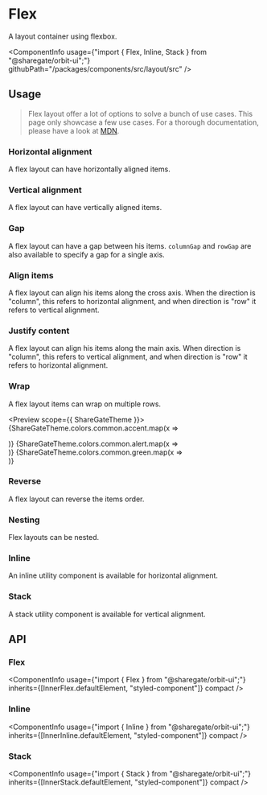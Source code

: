 
<Meta
    title="Components/Flex"
    id="flex"
/>

# Flex

<Tagline>A layout container using flexbox.</Tagline>

<ComponentInfo
    usage={"import { Flex, Inline, Stack } from \"@sharegate/orbit-ui\";"}
    githubPath="/packages/components/src/layout/src"
/>

## Usage

> Flex layout offer a lot of options to solve a bunch of use cases. This page only showcase a few use cases. For a thorough documentation, please have a look at [MDN](https://developer.mozilla.org/en-US/docs/Learn/CSS/CSS_layout/Flexbox).

### Horizontal alignment

A flex layout can have horizontally aligned items.

<Preview>
    <Story name="horizontal">
        <Flex direction="row" gap={2}>
            <Div backgroundColor="accent-5" width={9} height={9} />
            <Div backgroundColor="alert-5" width={9} height={9} />
            <Div backgroundColor="green-5" width={9} height={9} />
        </Flex>
    </Story>
</Preview>

### Vertical alignment

A flex layout can have vertically aligned items.

<Preview>
    <Story name="vertical">
        <Flex direction="column" gap={2}>
            <Div backgroundColor="accent-5" width={9} height={9} />
            <Div backgroundColor="alert-5" width={9} height={9} />
            <Div backgroundColor="green-5" width={9} height={9} />
        </Flex>
    </Story>
</Preview>

### Gap

A flex layout can have a gap between his items. `columnGap` and `rowGap` are also available to specify a gap for a single axis.

<Preview>
    <Story name="gap">
        <Flex direction="row" gap={2}>
            <Div backgroundColor="accent-5" width={9} height={9} />
            <Div backgroundColor="alert-5" width={9} height={9} />
            <Div backgroundColor="green-5" width={9} height={9} />
        </Flex>
    </Story>
</Preview>

### Align items

A flex layout can align his items along the cross axis. When the direction is "column", this refers to horizontal alignment, and when direction is "row" it refers to vertical alignment.

<Preview>
    <Story name="align items">
        <Flex alignItems="center" direction="column" gap={2}>
            <Div backgroundColor="accent-5" width={9} height={9} />
            <Div backgroundColor="alert-5" width={9} height={9} />
            <Div backgroundColor="green-5" width={9} height={9} />
        </Flex>
    </Story>
</Preview>

### Justify content

A flex layout can align his items along the main axis. When direction is "column", this refers to vertical alignment, and when direction is "row" it refers to horizontal alignment.

<Preview>
    <Story name="justify content">
        <Flex justifyContent="center" gap={2}>
            <Div backgroundColor="accent-5" width={9} height={9} />
            <Div backgroundColor="alert-5" width={9} height={9} />
            <Div backgroundColor="green-5" width={9} height={9} />
        </Flex>
    </Story>
</Preview>

### Wrap

A flex layout items can wrap on multiple rows.

<Preview scope={{ ShareGateTheme }}>
    <Story name="wrap">
        <Flex wrap="wrap" gap={1} width={18}>
            {ShareGateTheme.colors.common.accent.map(x => <Div backgroundColor={x} width={6} height={6} key={x} />)}
            {ShareGateTheme.colors.common.alert.map(x => <Div backgroundColor={x} width={6} height={6} key={x} />)}
            {ShareGateTheme.colors.common.green.map(x => <Div backgroundColor={x} width={6} height={6} key={x} />)}
        </Flex>
    </Story>
</Preview>

### Reverse

A flex layout can reverse the items order.

<Preview>
    <Story name="reverse">
        <Flex reverse gap={2}>
            <Div backgroundColor="accent-5" width={9} height={9} />
            <Div backgroundColor="alert-5" width={9} height={9} />
            <Div backgroundColor="green-5" width={9} height={9} />
        </Flex>
    </Story>
</Preview>

### Nesting

Flex layouts can be nested.

<Preview>
    <Story name="nesting">
        <Flex gap={4}>
            <Flex gap={2}>
                <Div backgroundColor="accent-5" width={9} height={9} />
                <Div backgroundColor="accent-5" width={9} height={9} />
            </Flex>
            <Flex direction="column" gap={2}>
                <Div backgroundColor="alert-5" width={9} height={9} />
                <Div backgroundColor="alert-5" width={9} height={9} />
            </Flex>
            <Flex gap={2}>
                <Div backgroundColor="green-5" width={9} height={9} />
                <Div backgroundColor="green-5" width={9} height={9} />
            </Flex>
        </Flex>
    </Story>
</Preview>

### Inline

An inline utility component is available for horizontal alignment.

<Preview>
    <Story name="inline">
        <Inline>
            <Div backgroundColor="accent-5" width={9} height={9} />
            <Div backgroundColor="alert-5" width={9} height={9} />
            <Div backgroundColor="green-5" width={9} height={9} />
        </Inline>
    </Story>
</Preview>

### Stack

A stack utility component is available for vertical alignment.

<Preview>
    <Story name="stack">
        <Stack>
            <Div backgroundColor="accent-5" width={9} height={9} />
            <Div backgroundColor="alert-5" width={9} height={9} />
            <Div backgroundColor="green-5" width={9} height={9} />
        </Stack>
    </Story>
</Preview>

## API

### Flex

<ComponentInfo
    usage={"import { Flex } from \"@sharegate/orbit-ui\";"}
    inherits={[InnerFlex.defaultElement, "styled-component"]}
    compact
/>

<ArgsTable of={InnerFlex} sort="alpha" />

### Inline

<ComponentInfo
    usage={"import { Inline } from \"@sharegate/orbit-ui\";"}
    inherits={[InnerInline.defaultElement, "styled-component"]}
    compact
/>

<ArgsTable of={InnerInline} sort="alpha" />

### Stack

<ComponentInfo
    usage={"import { Stack } from \"@sharegate/orbit-ui\";"}
    inherits={[InnerStack.defaultElement, "styled-component"]}
    compact
/>

<ArgsTable of={InnerStack} sort="alpha" />
